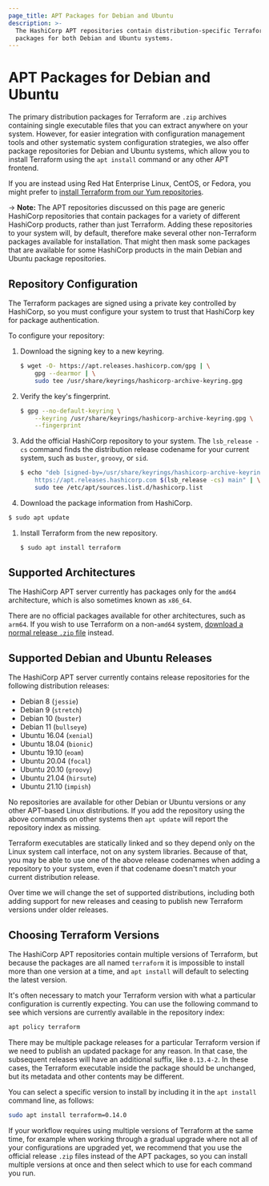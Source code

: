 ```yaml
---
page_title: APT Packages for Debian and Ubuntu
description: >-
  The HashiCorp APT repositories contain distribution-specific Terraform
  packages for both Debian and Ubuntu systems.
---
```


# APT Packages for Debian and Ubuntu

The primary distribution packages for Terraform are `.zip` archives containing
single executable files that you can extract anywhere on your system. However,
for easier integration with configuration management tools and other systematic
system configuration strategies, we also offer package repositories for
Debian and Ubuntu systems, which allow you to install Terraform using the
`apt install` command or any other APT frontend.

If you are instead using Red Hat Enterprise Linux, CentOS, or Fedora, you
might prefer to [install Terraform from our Yum repositories](/cli/install/yum).

-> **Note:** The APT repositories discussed on this page are generic HashiCorp
repositories that contain packages for a variety of different HashiCorp
products, rather than just Terraform. Adding these repositories to your
system will, by default, therefore make several other non-Terraform
packages available for installation. That might then mask some packages that
are available for some HashiCorp products in the main Debian and Ubuntu
package repositories.

## Repository Configuration

The Terraform packages are signed using a private key controlled by HashiCorp, so you must configure your system to trust that HashiCorp key for package authentication.

To configure your repository:

1. Download the signing key to a new keyring.

   ```bash
   $ wget -O- https://apt.releases.hashicorp.com/gpg | \
       gpg --dearmor | \
       sudo tee /usr/share/keyrings/hashicorp-archive-keyring.gpg

1. Verify the key's fingerprint.

   ```bash
   $ gpg --no-default-keyring \
       --keyring /usr/share/keyrings/hashicorp-archive-keyring.gpg \
       --fingerprint

1. Add the official HashiCorp repository to your system. The `lsb_release -cs` command finds the distribution release codename for your current system, such as `buster`, `groovy`, or `sid`.

   ```bash
   $ echo "deb [signed-by=/usr/share/keyrings/hashicorp-archive-keyring.gpg] \
       https://apt.releases.hashicorp.com $(lsb_release -cs) main" | \
       sudo tee /etc/apt/sources.list.d/hashicorp.list
   ```

1. Download the package information from HashiCorp.

  ```bash
  $ sudo apt update
  ```

1. Install Terraform from the new repository.

   ```bash
   $ sudo apt install terraform
   ```

## Supported Architectures

The HashiCorp APT server currently has packages only for the `amd64`
architecture, which is also sometimes known as `x86_64`.

There are no official packages available for other architectures, such as
`arm64`. If you wish to use Terraform on a non-`amd64` system,
[download a normal release `.zip` file](/downloads) instead.

## Supported Debian and Ubuntu Releases

The HashiCorp APT server currently contains release repositories for the
following distribution releases:

* Debian 8 (`jessie`)
* Debian 9 (`stretch`)
* Debian 10 (`buster`)
* Debian 11 (`bullseye`)
* Ubuntu 16.04 (`xenial`)
* Ubuntu 18.04 (`bionic`)
* Ubuntu 19.10 (`eoam`)
* Ubuntu 20.04 (`focal`)
* Ubuntu 20.10 (`groovy`)
* Ubuntu 21.04 (`hirsute`)
* Ubuntu 21.10 (`impish`)

No repositories are available for other Debian or Ubuntu versions or
any other APT-based Linux distributions. If you add the repository using
the above commands on other systems then `apt update` will report the
repository index as missing.

Terraform executables are statically linked and so they depend only on the
Linux system call interface, not on any system libraries. Because of that,
you may be able to use one of the above release codenames when adding a
repository to your system, even if that codename doesn't match your current
distribution release.

Over time we will change the set of supported distributions, including both
adding support for new releases and ceasing to publish new Terraform versions
under older releases.

## Choosing Terraform Versions

The HashiCorp APT repositories contain multiple versions of Terraform, but
because the packages are all named `terraform` it is impossible to install
more than one version at a time, and `apt install` will default to selecting
the latest version.

It's often necessary to match your Terraform version with what a particular
configuration is currently expecting. You can use the following command to
see which versions are currently available in the repository index:

```bash
apt policy terraform
```

There may be multiple package releases for a particular Terraform version if
we need to publish an updated package for any reason. In that case, the
subsequent releases will have an additional suffix, like `0.13.4-2`. In these
cases, the Terraform executable inside the package should be unchanged, but its
metadata and other contents may be different.

You can select a specific version to install by including it in the
`apt install` command line, as follows:

```bash
sudo apt install terraform=0.14.0
```

If your workflow requires using multiple versions of Terraform at the same
time, for example when working through a gradual upgrade where not all
of your configurations are upgraded yet, we recommend that you use the
official release `.zip` files instead of the APT packages, so you can install
multiple versions at once and then select which to use for each command you
run.

